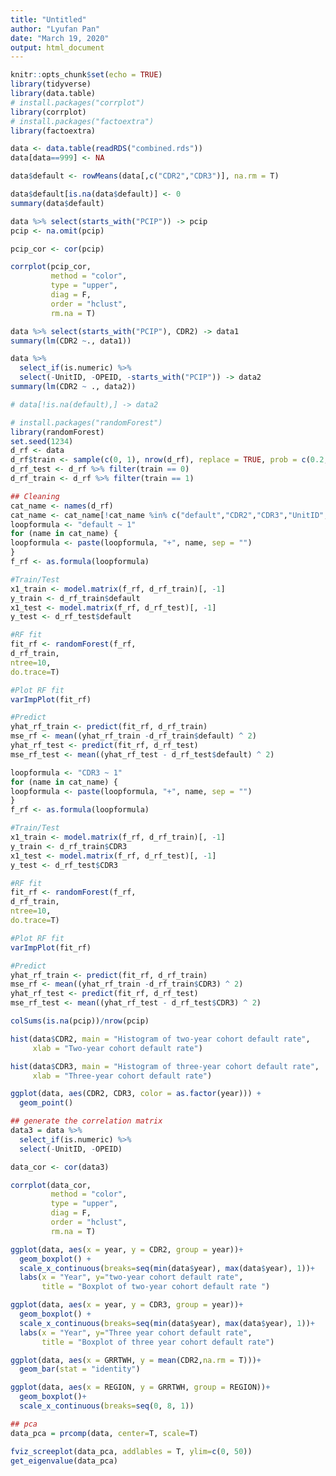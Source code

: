 ```yaml
---
title: "Untitled"
author: "Lyufan Pan"
date: "March 19, 2020"
output: html_document
---
```


```r
knitr::opts_chunk$set(echo = TRUE)
library(tidyverse)
library(data.table)
# install.packages("corrplot")
library(corrplot)
# install.packages("factoextra")
library(factoextra)
```

```r
data <- data.table(readRDS("combined.rds"))
data[data==999] <- NA

data$default <- rowMeans(data[,c("CDR2","CDR3")], na.rm = T)
```

```r
data$default[is.na(data$default)] <- 0
summary(data$default)
```



```r
data %>% select(starts_with("PCIP")) -> pcip
pcip <- na.omit(pcip)

pcip_cor <- cor(pcip)

corrplot(pcip_cor,
         method = "color",
         type = "upper",
         diag = F,
         order = "hclust",
         rm.na = T)
```

```r
data %>% select(starts_with("PCIP"), CDR2) -> data1
summary(lm(CDR2 ~., data1))
```

```r
data %>% 
  select_if(is.numeric) %>%
  select(-UnitID, -OPEID, -starts_with("PCIP")) -> data2
summary(lm(CDR2 ~ ., data2))
```

```r
# data[!is.na(default),] -> data2
```

```r
# install.packages("randomForest")
library(randomForest)
set.seed(1234)
d_rf <- data
d_rf$train <- sample(c(0, 1), nrow(d_rf), replace = TRUE, prob = c(0.2, 0.8))
d_rf_test <- d_rf %>% filter(train == 0)
d_rf_train <- d_rf %>% filter(train == 1)

## Cleaning
cat_name <- names(d_rf)
cat_name <- cat_name[!cat_name %in% c("default","CDR2","CDR3","UnitID", "Institution Name", "ZIP","STABBR","INSTNM", "train","OPEID", "OPEID6")]
loopformula <- "default ~ 1"
for (name in cat_name) {
loopformula <- paste(loopformula, "+", name, sep = "")
}
f_rf <- as.formula(loopformula)

#Train/Test
x1_train <- model.matrix(f_rf, d_rf_train)[, -1]
y_train <- d_rf_train$default
x1_test <- model.matrix(f_rf, d_rf_test)[, -1]
y_test <- d_rf_test$default

#RF fit
fit_rf <- randomForest(f_rf,
d_rf_train,
ntree=10,
do.trace=T)

#Plot RF fit
varImpPlot(fit_rf)

#Predict
yhat_rf_train <- predict(fit_rf, d_rf_train)
mse_rf <- mean((yhat_rf_train -d_rf_train$default) ^ 2)
yhat_rf_test <- predict(fit_rf, d_rf_test)
mse_rf_test <- mean((yhat_rf_test - d_rf_test$default) ^ 2)
```
```r
loopformula <- "CDR3 ~ 1"
for (name in cat_name) {
loopformula <- paste(loopformula, "+", name, sep = "")
}
f_rf <- as.formula(loopformula)

#Train/Test
x1_train <- model.matrix(f_rf, d_rf_train)[, -1]
y_train <- d_rf_train$CDR3
x1_test <- model.matrix(f_rf, d_rf_test)[, -1]
y_test <- d_rf_test$CDR3

#RF fit
fit_rf <- randomForest(f_rf,
d_rf_train,
ntree=10,
do.trace=T)

#Plot RF fit
varImpPlot(fit_rf)

#Predict
yhat_rf_train <- predict(fit_rf, d_rf_train)
mse_rf <- mean((yhat_rf_train -d_rf_train$CDR3) ^ 2)
yhat_rf_test <- predict(fit_rf, d_rf_test)
mse_rf_test <- mean((yhat_rf_test - d_rf_test$CDR3) ^ 2)
```


```r
colSums(is.na(pcip))/nrow(pcip)
```


```r
hist(data$CDR2, main = "Histogram of two-year cohort default rate",
     xlab = "Two-year cohort default rate")
```

```r
hist(data$CDR3, main = "Histogram of three-year cohort default rate",
     xlab = "Three-year cohort default rate")
```

```r
ggplot(data, aes(CDR2, CDR3, color = as.factor(year))) +
  geom_point()
```


```r
## generate the correlation matrix
data3 = data %>%
  select_if(is.numeric) %>%
  select(-UnitID, -OPEID)

data_cor <- cor(data3)

corrplot(data_cor,
         method = "color",
         type = "upper",
         diag = F,
         order = "hclust",
         rm.na = T)
```

```r
ggplot(data, aes(x = year, y = CDR2, group = year))+
  geom_boxplot() +
  scale_x_continuous(breaks=seq(min(data$year), max(data$year), 1))+
  labs(x = "Year", y="two-year cohort default rate",
       title = "Boxplot of two-year cohort default rate ")
```

```r
ggplot(data, aes(x = year, y = CDR3, group = year))+
  geom_boxplot() +
  scale_x_continuous(breaks=seq(min(data$year), max(data$year), 1))+
  labs(x = "Year", y="Three year cohort default rate",
       title = "Boxplot of three year cohort default rate")
```

```r
ggplot(data, aes(x = GRRTWH, y = mean(CDR2,na.rm = T)))+
  geom_bar(stat = "identity")
```

```r
ggplot(data, aes(x = REGION, y = GRRTWH, group = REGION))+
  geom_boxplot()+
  scale_x_continuous(breaks=seq(0, 8, 1))
```


```r
## pca
data_pca = prcomp(data, center=T, scale=T)

fviz_screeplot(data_pca, addlables = T, ylim=c(0, 50))
get_eigenvalue(data_pca)
```


